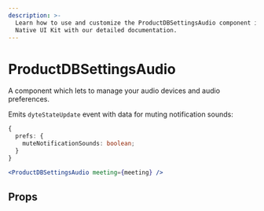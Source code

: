 ```yaml
---
description: >-
  Learn how to use and customize the ProductDBSettingsAudio component in ProductDB's React
  Native UI Kit with our detailed documentation.
---
```


# ProductDBSettingsAudio

A component which lets to manage your audio devices and audio preferences.

Emits `dyteStateUpdate` event with data for muting notification sounds:

```ts
{
  prefs: {
    muteNotificationSounds: boolean;
  }
}
```

```jsx
<ProductDBSettingsAudio meeting={meeting} />
```

## Props

<PropsTable of="productdb-settings-audio" />

<head>
  <title>React Native UI Kit ProductDBSettingsAudio</title>
</head>
